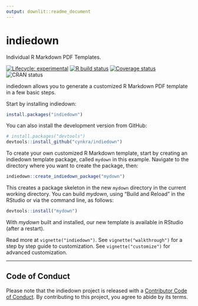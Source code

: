 ```yaml
---
output: downlit::readme_document
---
```

<!-- README.md is generated from README.Rmd on GitHub Actions: do not edit by hand -->

# indiedown

Individual R Markdown PDF Templates.

<!-- badges: start -->
[![Lifecycle: experimental](https://img.shields.io/badge/lifecycle-experimental-orange.svg)](https://lifecycle.r-lib.org/articles/stages.html#experimental)
[![R build status](https://github.com/cynkra/indiedown/workflows/rcc/badge.svg)](https://github.com/cynkra/indiedown/actions)
[![Coverage status](https://codecov.io/gh/cynkra/indiedown/branch/main/graph/badge.svg)](https://codecov.io/github/cynkra/indiedown?branch=master)
![CRAN status](https://www.r-pkg.org/badges/version/indiedown)
<!-- badges: end -->

indiedown allows you to generate a customized R Markdown PDF template in a few basic steps.

Start by installing indiedown:

```r
install.packages("indiedown")
```

You can also install the development version from GitHub:

```r
# install.packages("devtools")
devtools::install_github("cynkra/indiedown")
```

To create your own customized R Markdown template, start by creating an indiedown template package, called `mydown` in this example.
Navigate to the directory where you want to create the package, then:

```r
indiedown::create_indiedown_package("mydown")
```

This creates a package skeleton in the new `mydown` directory in the current working directory.
You can build *mydown*, using "Build and Reload" in the RStudio or via the command line, as follows:

```r
devtools::install("mydown")
```

With *mydown* built and installed, our new template is available in RStudio (after a restart).

Read more at `vignette("indiedown")`.
See `vignette("walkthrough")` for a step by step guide to customization. See `vignette("customize")` for advanced customization.

---

## Code of Conduct

Please note that the indiedown project is released with a [Contributor Code of Conduct](https://cynkra.github.io/indiedown/CODE_OF_CONDUCT.html). By contributing to this project, you agree to abide by its terms.
